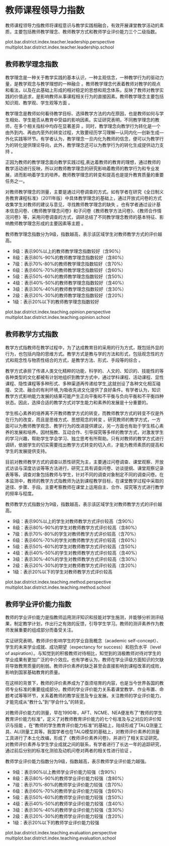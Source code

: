 <!-- chapter teacher  -->

# 教师课程领导力指数

教师课程领导力指教师将课程意识与教学实践相融合，有效开展课堂教学活动的素质，主要包括教师教学理念、教师教学方式和教师学业评价能力三个二级指数。

plot.bar.district.index.teacher.leadership.perspective
multiplot.bar.district.index.teacher.leadership.school


## 教师教学理念指数

教学理念是一种关于教学实践的基本认识，一种主观信念，一种教学行为的驱动力量，是教学观念与教学理想的一种融合 。教师教学理念代表着教师对教学的观点和看法，以及在此基础上形成的相对稳定的思想和观念体系，反映了教师对教学实践的价值追求，是影响教师从事课程相关行为的直接因素。教师教学理念主要包括知识观、教学观、学生观等方面 。

教学理念是教师如何看待教学目标、选择教学方法的内在原因，也是教师如何与学生相处、学生能否从教育中受益的影响因素。实证研究表明，不同教学理念的教师，在多个相关指标中均存在显著差异 。同时，教学理念向教学行为转化是一个由外到内、再由内至外的转变过程，大致要经历学习理解—认同内化—创新生成—外化实践等环节。有学者认为，教学理念一旦内化为教师的信念，便可以为教学行为的转化提供理论导向，此外，教学理念还可以为教学行为的转化生成提供动力支持 。

正因为教师的教学理念面向教学实践过程,表达着教师的教育的理想，通过教师的教学活动进行反映，所以对教师教学理念的研究影响着教师的教学行为和专业发展，进而影响着学生的培养。教师教学理念的转变和提高也是提升教育质量的重要任务之一。
    
对教师教学理念的测量，主要是通过问卷调查的方式。如有学者在研究《全日制义务教育课程标准》（2011年版）中具体教学理念的基础上，通过开放式问卷的方式收集学生对教师的建议与意见，寻找教师教学理念的缺失 。也有学者通过设计基本信息问卷、《教师教学理念问卷》和子问卷《教师教学方法问卷》、《教师合作情况问卷》等，采用问卷调查的方式，调研总结了不同教学理念教师的基本特征、影响教师教学理念形成的主要因素等主题 。


教师教学理念指数分为9级，指数越高，表示该区域学生对教师教学方式的评价越高。

\mylist

- 9级：表示90%以上的教师教学理念指数较好\footnote{我们将得分超过本维度总分60\%界定为学生对教师教学方式评价较高。}（含90%）
- 8级：表示80%-90%的教师教学理念指数较好（含80%）
- 7级：表示70%-80%的教师教学理念指数较好（含70%）
- 6级：表示60%-70%的教师教学理念指数较好（含60%）
- 5级：表示50%-60%的教师教学理念指数较好（含50%）
- 4级：表示40%-50%的教师教学理念指数较好（含40%）
- 3级：表示30%-40%的教师教学理念指数较好（含30%）
- 2级：表示20%-30%的教师教学理念指数较好（含20%）
- 1级：表示20%以下的教师教学理念指数较好

\mytext


plot.bar.district.index.teaching.opinion.perspective
multiplot.bar.district.index.teaching.opinion.school



## 教师教学方式指数

教学方式指教师在教学过程中，为了达成教育目的采用的行为方式，既包括外显的行为，也包括内隐的思维方式。教学方式是教与学的方法和形式，包括观念性的方式和观念性与物质性结合的方式，是教学方法、形式、手段等的综合 。
    
教学方式承担了传递人类文化精粹的功能，科学的、人文的、知识的、技能性的等各种类型的文化都被有计划地组织到教学方式中，通过学科课程、活动课程、显性课程、隐性课程等多种形式、多种渠道再传递给学生,这就创设了各种文化相互碰撞、交流、融合的有利环境,为吸收先进文化提供了良好条件。有学者认为，知识教学方式影响能力发展的结果可能产生正向平衡和不平衡与负向平衡和不平衡四种状态。因此，选择合适的教学方式对学生能力和素养的发展是十分重要的。

学生核心素养的培养离不开教师教学方式的转变，而教师教学方式的转变不仅是外在行为的改变，而且是思维方式、思想观念的转变 。研究教师的教学方式，一方面可以为教师教学观念、教学行为的改进提供建议，另一方面也有助于学生核心素养的发展和培养。因材施教、互动合作、引导探究等多样的教学方式，对激发学生的学习兴趣，帮助学生学会学习、独立思考有所帮助。只有对教师的教学方式进行调研，依据学生的切实需要找出教学方式转变的切入点，才能为教师素质的提高和学生的发展提供支持。
    
目前对教师教学方式的调查以质性研究为主，主要通过问卷调查、课堂观察、开放式访谈与深度访谈等等方法进行，研究工具有调查问卷、访谈提纲、课堂观察记录表等等。调查对象包括教师与学生，针对不同的调查对象制定不同的调查问卷。在本监测中，教师的教学方式指教师为达到课程教学目标，在课堂教学过程中采取的途径、步骤、手段。主要考察教师在课堂上运用自主、合作、探究等方式进行教学的频率与程度。


教师教学方式指数分为9级，指数越高，表示该区域学生对教师教学方式的评价越高。

\mylist

- 9级：表示90%以上的学生对教师教学方式评价较高\footnote{我们将得分超过本维度总分60\%界定为学生对教师教学方式评价较高。}（含90%）
- 8级：表示80%-90%的学生对教师教学方式评价较高（含80%）
- 7级：表示70%-80%的学生对教师教学方式评价较高（含70%）
- 6级：表示60%-70%的学生对教师教学方式评价较高（含60%）
- 5级：表示50%-60%的学生对教师教学方式评价较高（含50%）
- 4级：表示40%-50%的学生对教师教学方式评价较高（含40%）
- 3级：表示30%-40%的学生对教师教学方式评价较高（含30%）
- 2级：表示20%-30%的学生对教师教学方式评价较高（含20%）
- 1级：表示20%以下的学生对教师教学方式评价较高

\mytext

plot.bar.district.index.teaching.method.perspective
multiplot.bar.district.index.teaching.method.school


## 教师学业评价能力指数

教师的学业评价能力是指教师运用测评知识和技能对学生施测，并能够分析测评结果，制定教学计划，作出行之有效的反馈，引导学生学习。教师的测评素养作为教师发展重要的组成部分而备受关注。

实证研究表明，教师评价影响学生的学业自我概念（academic self-concept）、学生的未来学业成就、成功期望（expectancy for success）和抱负水平（level of aspiration）。与知觉到的积极教师对待相比，知觉到的消极教师对待对学生的学业成果有更加广泛的中介效应。也有学者认为，教师在学业评级方面知识的欠缺将导致教育质量的削弱。教师评价素养的缺乏甚至会直接影响到课程改革的成败，影响到国家基础教育的质量。

在这样的背景下，教师的评价素养成为了亟须培育的内容，也是当今世界各国的教师专业标准的重要组成部分。教师的学业评价能力关系着课堂教学、作业布置、命题考试等等环节，关系着教师的教学反思及专业发展。关注教师的学业评价能力，才能完成从“教什么”到“学会什么”的转变。
    
对教师评价能力的测量，早在1990年，AFT、NCME、NEA便发布了“教师的学生教育评价能力标准”，定义了对教师教育评价能力的七个标准及与之对应的评价知识与技能 。在“教师的学生教育评价能力标准”的基础上，陆续形成了TALQ测量工具、ALI测量工具等。我国学者也在TALQ模型的基础上，对教师评价素养的测量工具进行了本土化改编，形成了《教师评价素养问卷》，并进行了相关实证研究。对教师评价素养与学生学业成就之间的联系，有学者进行了长达一年的追踪研究，通过前后分别的标准化测验及动机问卷对两者的相关性进行验证 。 


教师学业评价能力指数分为9级，指数越高，表示教师学业评价能力越强。

\mylist

- 9级：表示90%以上教师学业评价能力较强\footnote{我们将得分超过本维度总分60\%界定为学生对教师教学方式评价较高。}（含90%）
- 8级：表示80%-90%的教师学业评价能力较强（含80%）
- 7级：表示70%-80%的教师学业评价能力较强（含70%）
- 6级：表示60%-70%的教师学业评价能力较强（含60%）
- 5级：表示50%-60%的教师学业评价能力较强（含50%）
- 4级：表示40%-50%的教师学业评价能力较强（含40%）
- 3级：表示30%-40%的教师学业评价能力较强（含30%）
- 2级：表示20%-30%的教师学业评价能力较强（含20%）
- 1级：表示20%以下的教师学业评价能力较强

\mytext

plot.bar.district.index.teaching.evaluation.perspective
multiplot.bar.district.index.teaching.evaluation.school

<!-- end of chapter teacher  -->
